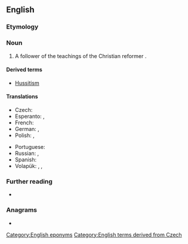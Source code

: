 {{also|hussite}}
==English==
{{wikipedia}}

===Etymology===
{{suffix|en|Hus|ite}}

===Noun===
{{en-noun}}

# A follower of the teachings of the Christian reformer {{w|Jan Hus}}.

====Derived terms====
* [[Hussitism]]

====Translations====
{{trans-top|follower}}
* Czech: {{t+|cs|husita|m}}
* Esperanto: {{t|eo|husano}}, {{t|eo|husanino}}
* French: {{t+|fr|hussite|m|f}}
* German: {{t+|de|Hussit|m}}, {{t|de|Hussitin|f}}
* Polish: {{t+|pl|husyta|m}}, {{t+|pl|husytka|f}}
{{trans-mid}}
* Portuguese: {{t|pt|hussita|m|f}}
* Russian: {{t+|ru|гуси́т|m}}, {{t+|ru|гуси́тка|f}}
* Spanish: {{t+|es|husita|m|f}}
* Volapük: {{qualifier|♂♀}} {{t|vo|husitan}}, {{qualifier|♂}} {{t|vo|hihusitan}}, {{qualifier|♀}} {{t|vo|jihusitan}}
{{trans-bottom}}

===Further reading===
* {{R:OneLook}}

===Anagrams===
* {{anagrams|en|a=ehisstu|issueth|stushie|tushies}}

[[Category:English eponyms]]
[[Category:English terms derived from Czech]]